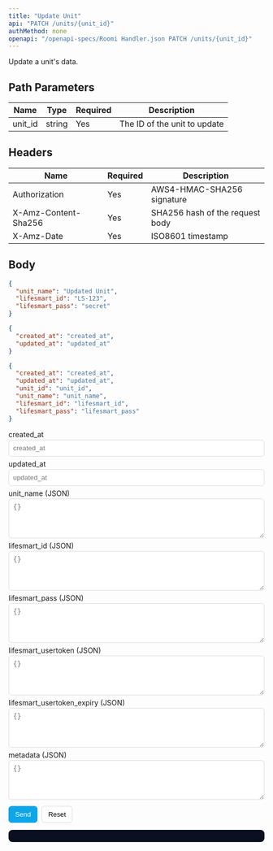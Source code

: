 ```yaml
---
title: "Update Unit"
api: "PATCH /units/{unit_id}"
authMethod: none
openapi: "/openapi-specs/Roomi Handler.json PATCH /units/{unit_id}"
---
```


Update a unit's data.

## Path Parameters


| Name | Type | Required | Description |
| --- | --- | --- | --- |
| unit_id | string | Yes | The ID of the unit to update |


## Headers


| Name | Required | Description |
| --- | --- | --- |
| Authorization | Yes | AWS4-HMAC-SHA256 signature |
| X-Amz-Content-Sha256 | Yes | SHA256 hash of the request body |
| X-Amz-Date | Yes | ISO8601 timestamp |


## Body

```json
{
  "unit_name": "Updated Unit",
  "lifesmart_id": "LS-123",
  "lifesmart_pass": "secret"
}
```


<RequestExample>

```json Request Body
{
  "created_at": "created_at",
  "updated_at": "updated_at"
}
```

</RequestExample>


<ResponseExample>

```json Response
{
  "created_at": "created_at",
  "updated_at": "updated_at",
  "unit_id": "unit_id",
  "unit_name": "unit_name",
  "lifesmart_id": "lifesmart_id",
  "lifesmart_pass": "lifesmart_pass"
}
```

</ResponseExample>


<!-- GeneratedFieldsUI:patch_units_unit_id -->
<Panel>
  <div id="form-patch_units_unit_id">
    <form id="f-patch_units_unit_id" style="display:block;max-width:720px">
      <label style="display:block;margin:6px 0 2px">created_at </label><input id="fld_created_at" type="text" placeholder="created_at" style="width:100%;padding:8px;border:1px solid #ddd;border-radius:6px">
<label style="display:block;margin:6px 0 2px">updated_at </label><input id="fld_updated_at" type="text" placeholder="updated_at" style="width:100%;padding:8px;border:1px solid #ddd;border-radius:6px">
<label style="display:block;margin:6px 0 2px">unit_name (JSON)</label><textarea id="fld_unit_name_json" rows="4" placeholder="{}" style="width:100%;padding:8px;border:1px solid #ddd;border-radius:6px"></textarea>
<label style="display:block;margin:6px 0 2px">lifesmart_id (JSON)</label><textarea id="fld_lifesmart_id_json" rows="4" placeholder="{}" style="width:100%;padding:8px;border:1px solid #ddd;border-radius:6px"></textarea>
<label style="display:block;margin:6px 0 2px">lifesmart_pass (JSON)</label><textarea id="fld_lifesmart_pass_json" rows="4" placeholder="{}" style="width:100%;padding:8px;border:1px solid #ddd;border-radius:6px"></textarea>
<label style="display:block;margin:6px 0 2px">lifesmart_usertoken (JSON)</label><textarea id="fld_lifesmart_usertoken_json" rows="4" placeholder="{}" style="width:100%;padding:8px;border:1px solid #ddd;border-radius:6px"></textarea>
<label style="display:block;margin:6px 0 2px">lifesmart_usertoken_expiry (JSON)</label><textarea id="fld_lifesmart_usertoken_expiry_json" rows="4" placeholder="{}" style="width:100%;padding:8px;border:1px solid #ddd;border-radius:6px"></textarea>
<label style="display:block;margin:6px 0 2px">metadata (JSON)</label><textarea id="fld_metadata_json" rows="4" placeholder="{}" style="width:100%;padding:8px;border:1px solid #ddd;border-radius:6px"></textarea>
      <div style="margin-top:12px;display:flex;gap:8px">
        <button type="submit" style="padding:8px 12px;border:1px solid #0ea5e9;border-radius:6px;background:#0ea5e9;color:#fff">Send</button>
        <button type="button" id="reset-patch_units_unit_id" style="padding:8px 12px;border:1px solid #ddd;border-radius:6px;background:#fff">Reset</button>
      </div>
    </form>
    <pre id="resp-patch_units_unit_id" style="margin-top:12px;background:#0b1020; color:#e2e8f0; padding:12px;border-radius:8px;overflow:auto"></pre>
  </div>
</Panel>

<script>
(function(){
  const form = document.getElementById('f-patch_units_unit_id');
  const out = document.getElementById('resp-patch_units_unit_id');
  const resetBtn = document.getElementById('reset-patch_units_unit_id');
  if(!form||!out) return;
  resetBtn && resetBtn.addEventListener('click', ()=>{ form.reset(); out.textContent=''; });
  form.addEventListener('submit', async (e)=>{
    e.preventDefault();
    try {
      const body = {};
{ const v = document.getElementById("fld_created_at").value; if(v!=="" || false) body["created_at"] = (String)(v); }
{ const v = document.getElementById("fld_updated_at").value; if(v!=="" || false) body["updated_at"] = (String)(v); }
{ const v = document.getElementById("fld_unit_name_json").value.trim(); if(v){ try{ body["unit_name"] = JSON.parse(v) }catch(e){ console.warn("Invalid JSON for unit_name") } } }
{ const v = document.getElementById("fld_lifesmart_id_json").value.trim(); if(v){ try{ body["lifesmart_id"] = JSON.parse(v) }catch(e){ console.warn("Invalid JSON for lifesmart_id") } } }
{ const v = document.getElementById("fld_lifesmart_pass_json").value.trim(); if(v){ try{ body["lifesmart_pass"] = JSON.parse(v) }catch(e){ console.warn("Invalid JSON for lifesmart_pass") } } }
{ const v = document.getElementById("fld_lifesmart_usertoken_json").value.trim(); if(v){ try{ body["lifesmart_usertoken"] = JSON.parse(v) }catch(e){ console.warn("Invalid JSON for lifesmart_usertoken") } } }
{ const v = document.getElementById("fld_lifesmart_usertoken_expiry_json").value.trim(); if(v){ try{ body["lifesmart_usertoken_expiry"] = JSON.parse(v) }catch(e){ console.warn("Invalid JSON for lifesmart_usertoken_expiry") } } }
{ const v = document.getElementById("fld_metadata_json").value.trim(); if(v){ try{ body["metadata"] = JSON.parse(v) }catch(e){ console.warn("Invalid JSON for metadata") } } }
      const res = await fetch('https://handler-{env}-ae.roomi-services.com/units/{unit_id}', {
        method: 'PATCH',
        headers: { 'Content-Type': 'application/json' },
        body: JSON.stringify(body)
      });
      const text = await res.text();
      try { out.textContent = JSON.stringify(JSON.parse(text), null, 2); } catch { out.textContent = text; }
    } catch(err) {
      out.textContent = String(err);
    }
  });
})();
</script>
